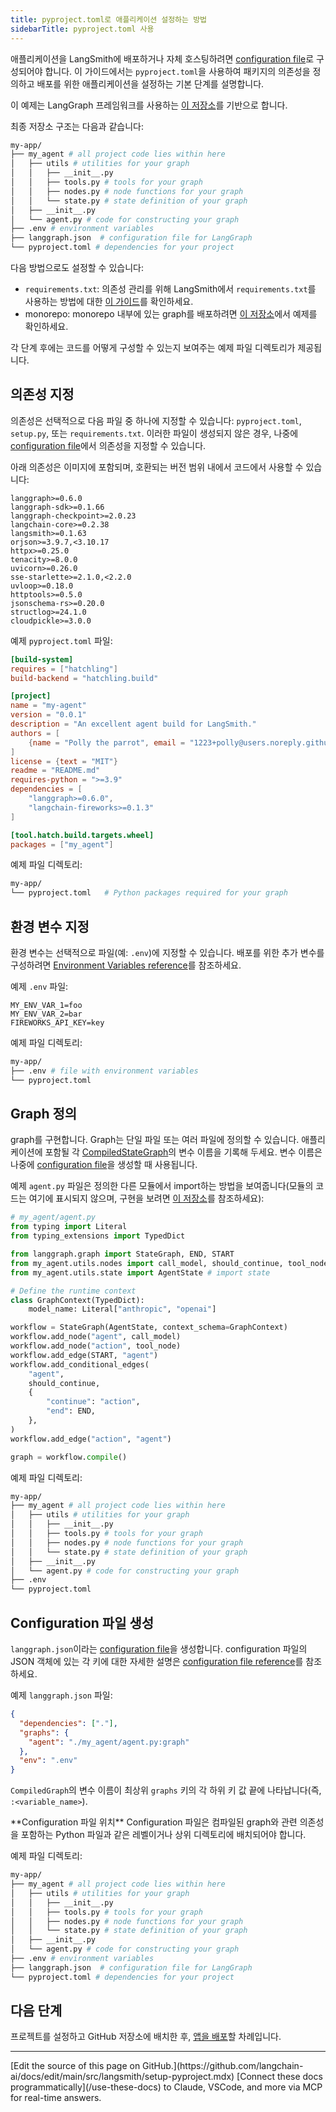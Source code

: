 ```yaml
---
title: pyproject.toml로 애플리케이션 설정하는 방법
sidebarTitle: pyproject.toml 사용
---
```



애플리케이션을 LangSmith에 배포하거나 자체 호스팅하려면 [configuration file](/langsmith/cli#configuration-file)로 구성되어야 합니다. 이 가이드에서는 `pyproject.toml`을 사용하여 패키지의 의존성을 정의하고 배포를 위한 애플리케이션을 설정하는 기본 단계를 설명합니다.

이 예제는 LangGraph 프레임워크를 사용하는 [이 저장소](https://github.com/langchain-ai/langgraph-example-pyproject)를 기반으로 합니다.

최종 저장소 구조는 다음과 같습니다:

```bash
my-app/
├── my_agent # all project code lies within here
│   ├── utils # utilities for your graph
│   │   ├── __init__.py
│   │   ├── tools.py # tools for your graph
│   │   ├── nodes.py # node functions for your graph
│   │   └── state.py # state definition of your graph
│   ├── __init__.py
│   └── agent.py # code for constructing your graph
├── .env # environment variables
├── langgraph.json  # configuration file for LangGraph
└── pyproject.toml # dependencies for your project
```
<Tip>
<FrameworkAgnosticPy/>


</Tip>

다음 방법으로도 설정할 수 있습니다:

- `requirements.txt`: 의존성 관리를 위해 LangSmith에서 `requirements.txt`를 사용하는 방법에 대한 [이 가이드](/langsmith/setup-app-requirements-txt)를 확인하세요.
- monorepo: monorepo 내부에 있는 graph를 배포하려면 [이 저장소](https://github.com/langchain-ai/langgraph-example-monorepo)에서 예제를 확인하세요.

각 단계 후에는 코드를 어떻게 구성할 수 있는지 보여주는 예제 파일 디렉토리가 제공됩니다.

## 의존성 지정

의존성은 선택적으로 다음 파일 중 하나에 지정할 수 있습니다: `pyproject.toml`, `setup.py`, 또는 `requirements.txt`. 이러한 파일이 생성되지 않은 경우, 나중에 [configuration file](#create-the-configuration-file)에서 의존성을 지정할 수 있습니다.

아래 의존성은 이미지에 포함되며, 호환되는 버전 범위 내에서 코드에서 사용할 수 있습니다:

```
langgraph>=0.6.0
langgraph-sdk>=0.1.66
langgraph-checkpoint>=2.0.23
langchain-core>=0.2.38
langsmith>=0.1.63
orjson>=3.9.7,<3.10.17
httpx>=0.25.0
tenacity>=8.0.0
uvicorn>=0.26.0
sse-starlette>=2.1.0,<2.2.0
uvloop>=0.18.0
httptools>=0.5.0
jsonschema-rs>=0.20.0
structlog>=24.1.0
cloudpickle>=3.0.0
```

예제 `pyproject.toml` 파일:

```toml
[build-system]
requires = ["hatchling"]
build-backend = "hatchling.build"

[project]
name = "my-agent"
version = "0.0.1"
description = "An excellent agent build for LangSmith."
authors = [
    {name = "Polly the parrot", email = "1223+polly@users.noreply.github.com"}
]
license = {text = "MIT"}
readme = "README.md"
requires-python = ">=3.9"
dependencies = [
    "langgraph>=0.6.0",
    "langchain-fireworks>=0.1.3"
]

[tool.hatch.build.targets.wheel]
packages = ["my_agent"]
```

예제 파일 디렉토리:

```bash
my-app/
└── pyproject.toml   # Python packages required for your graph
```

## 환경 변수 지정

환경 변수는 선택적으로 파일(예: `.env`)에 지정할 수 있습니다. 배포를 위한 추가 변수를 구성하려면 [Environment Variables reference](/langsmith/env-var)를 참조하세요.

예제 `.env` 파일:

```
MY_ENV_VAR_1=foo
MY_ENV_VAR_2=bar
FIREWORKS_API_KEY=key
```

예제 파일 디렉토리:

```bash
my-app/
├── .env # file with environment variables
└── pyproject.toml
```

<Tip>
<PrereleaseBehavior/>
</Tip>

## Graph 정의

graph를 구현합니다. Graph는 단일 파일 또는 여러 파일에 정의할 수 있습니다. 애플리케이션에 포함될 각 [CompiledStateGraph](https://reference.langchain.com/python/langgraph/graphs/#langgraph.graph.state.CompiledStateGraph)의 변수 이름을 기록해 두세요. 변수 이름은 나중에 [configuration file](/langsmith/cli#configuration-file)을 생성할 때 사용됩니다.

예제 `agent.py` 파일은 정의한 다른 모듈에서 import하는 방법을 보여줍니다(모듈의 코드는 여기에 표시되지 않으며, 구현을 보려면 [이 저장소](https://github.com/langchain-ai/langgraph-example-pyproject)를 참조하세요):

```python
# my_agent/agent.py
from typing import Literal
from typing_extensions import TypedDict

from langgraph.graph import StateGraph, END, START
from my_agent.utils.nodes import call_model, should_continue, tool_node # import nodes
from my_agent.utils.state import AgentState # import state

# Define the runtime context
class GraphContext(TypedDict):
    model_name: Literal["anthropic", "openai"]

workflow = StateGraph(AgentState, context_schema=GraphContext)
workflow.add_node("agent", call_model)
workflow.add_node("action", tool_node)
workflow.add_edge(START, "agent")
workflow.add_conditional_edges(
    "agent",
    should_continue,
    {
        "continue": "action",
        "end": END,
    },
)
workflow.add_edge("action", "agent")

graph = workflow.compile()
```

예제 파일 디렉토리:

```bash
my-app/
├── my_agent # all project code lies within here
│   ├── utils # utilities for your graph
│   │   ├── __init__.py
│   │   ├── tools.py # tools for your graph
│   │   ├── nodes.py # node functions for your graph
│   │   └── state.py # state definition of your graph
│   ├── __init__.py
│   └── agent.py # code for constructing your graph
├── .env
└── pyproject.toml
```

## Configuration 파일 생성

`langgraph.json`이라는 [configuration file](/langsmith/cli#configuration-file)을 생성합니다. configuration 파일의 JSON 객체에 있는 각 키에 대한 자세한 설명은 [configuration file reference](/langsmith/cli#configuration-file)를 참조하세요.

예제 `langgraph.json` 파일:

```json
{
  "dependencies": ["."],
  "graphs": {
    "agent": "./my_agent/agent.py:graph"
  },
  "env": ".env"
}
```

`CompiledGraph`의 변수 이름이 최상위 `graphs` 키의 각 하위 키 값 끝에 나타납니다(즉, `:<variable_name>`).

<Warning>
**Configuration 파일 위치**
Configuration 파일은 컴파일된 graph와 관련 의존성을 포함하는 Python 파일과 같은 레벨이거나 상위 디렉토리에 배치되어야 합니다.
</Warning>

예제 파일 디렉토리:

```bash
my-app/
├── my_agent # all project code lies within here
│   ├── utils # utilities for your graph
│   │   ├── __init__.py
│   │   ├── tools.py # tools for your graph
│   │   ├── nodes.py # node functions for your graph
│   │   └── state.py # state definition of your graph
│   ├── __init__.py
│   └── agent.py # code for constructing your graph
├── .env # environment variables
├── langgraph.json  # configuration file for LangGraph
└── pyproject.toml # dependencies for your project
```

## 다음 단계

프로젝트를 설정하고 GitHub 저장소에 배치한 후, [앱을 배포](/langsmith/deployment-quickstart)할 차례입니다.

---

<Callout icon="pen-to-square" iconType="regular">
    [Edit the source of this page on GitHub.](https://github.com/langchain-ai/docs/edit/main/src/langsmith/setup-pyproject.mdx)
</Callout>
<Tip icon="terminal" iconType="regular">
    [Connect these docs programmatically](/use-these-docs) to Claude, VSCode, and more via MCP for    real-time answers.
</Tip>
